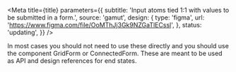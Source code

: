 

<Meta
  title={title}
  parameters={{
    subtitle: 'Input atoms tied 1:1 with values to be submitted in a form.',
    source: 'gamut',
    design: {
      type: 'figma',
      url: 'https://www.figma.com/file/OoMThJj3Gk9NZGaTlECssl',
    },
    status: 'updating',
  }}
/>

In most cases you should not need to use these directly and you should use the component <LinkTo kind='Organisms/GridForm'>GridForm</LinkTo> or <LinkTo kind='Organisms/ConnectedForm'>ConnectedForm</LinkTo>. These are meant to be used as API and design references for end states.

<TableOfContents />
